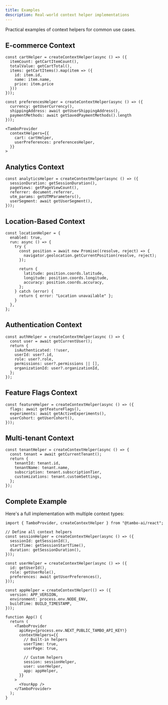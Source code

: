 ```yaml
---
title: Examples
description: Real-world context helper implementations
---
```


Practical examples of context helpers for common use cases.

## E-commerce Context

```tsx
const cartHelper = createContextHelper(async () => ({
  itemCount: getCartItemCount(),
  totalValue: getCartTotal(),
  items: getCartItems().map(item => ({
    id: item.id,
    name: item.name,
    price: item.price
  }))
}));

const preferencesHelper = createContextHelper(async () => ({
  currency: getUserCurrency(),
  shippingAddress: await getUserShippingAddress(),
  paymentMethods: await getSavedPaymentMethods().length
}));

<TamboProvider
  contextHelpers={{
    cart: cartHelper,
    userPreferences: preferencesHelper,
  }}
>
```

## Analytics Context

```tsx
const analyticsHelper = createContextHelper(async () => ({
  sessionDuration: getSessionDuration(),
  pageViews: getPageViewCount(),
  referrer: document.referrer,
  utm_params: getUTMParameters(),
  userSegment: await getUserSegment(),
}));
```

## Location-Based Context

```tsx
const locationHelper = {
  enabled: true,
  run: async () => {
    try {
      const position = await new Promise((resolve, reject) => {
        navigator.geolocation.getCurrentPosition(resolve, reject);
      });
      
      return {
        latitude: position.coords.latitude,
        longitude: position.coords.longitude,
        accuracy: position.coords.accuracy,
      };
    } catch (error) {
      return { error: "Location unavailable" };
    }
  },
};
```

## Authentication Context

```tsx
const authHelper = createContextHelper(async () => {
  const user = await getCurrentUser();
  return {
    isAuthenticated: !!user,
    userId: user?.id,
    role: user?.role,
    permissions: user?.permissions || [],
    organizationId: user?.organizationId,
  };
});
```

## Feature Flags Context

```tsx
const featureHelper = createContextHelper(async () => ({
  flags: await getFeatureFlags(),
  experiments: await getActiveExperiments(),
  userCohort: getUserCohort(),
}));
```

## Multi-tenant Context

```tsx
const tenantHelper = createContextHelper(async () => {
  const tenant = await getCurrentTenant();
  return {
    tenantId: tenant.id,
    tenantName: tenant.name,
    subscription: tenant.subscriptionTier,
    customizations: tenant.customSettings,
  };
});
```

## Complete Example

Here's a full implementation with multiple context types:

```tsx
import { TamboProvider, createContextHelper } from "@tambo-ai/react";

// Define all context helpers
const sessionHelper = createContextHelper(async () => ({
  sessionId: getSessionId(),
  startTime: getSessionStartTime(),
  duration: getSessionDuration(),
}));

const userHelper = createContextHelper(async () => ({
  id: getUserId(),
  role: getUserRole(),
  preferences: await getUserPreferences(),
}));

const appHelper = createContextHelper(() => ({
  version: APP_VERSION,
  environment: process.env.NODE_ENV,
  buildTime: BUILD_TIMESTAMP,
}));

function App() {
  return (
    <TamboProvider
      apiKey={process.env.NEXT_PUBLIC_TAMBO_API_KEY!}
      contextHelpers={{
        // Built-in helpers
        userTime: true,
        userPage: true,
        
        // Custom helpers
        session: sessionHelper,
        user: userHelper,
        app: appHelper,
      }}
    >
      <YourApp />
    </TamboProvider>
  );
}
```
